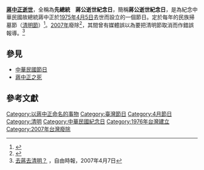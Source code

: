{{Infobox Holiday
|holiday_name  = 先總統　蔣公逝世紀念日
|nickname      = 
|observedby    = {{ROC-TW}}
|date          = [[清明節|清明節]]
|celebrations  = 
|type          = 紀念日
|significance  = 紀念[[蔣中正|蔣中正]]逝世
|begins        = {{citation needed span|1975年4月5日|date=2020年7月|reason=哪一年設立的？怎麼設立的？}}
|ends          = 2007年8月29日
|image         = 蔣中正肖像(上色).jpg
|caption       = 先總統　蔣公遺像
}}
'''[[蔣中正逝世|蔣中正逝世]]'''，全稱為'''先總統　蔣公逝世紀念日'''，簡稱'''蔣公逝世紀念日'''，是為紀念中華民國故總統蔣中正於[[1975年|1975年]][[4月5日|4月5日]]去世而設立的一個節日。定於每年的民族掃墓節（[[清明節|清明節]]）<ref>{{cite journal |journal=《臺灣文獻》季刊 |url=https://www.th.gov.tw/new_site/05publish/03publishquery/02journal/01download.php?COLLECNUM=401063106 |format=PDF |title=〈民俗與政治：中國國民黨政權下的清明節再製（1912–2008）〉 |author=周俊宇 |volume=第63卷 |issue=第1期 |deadurl=yes |archiveurl=https://web.archive.org/web/20150318070305/http://www.th.gov.tw/files/taiwan63_1/0631_6.pdf |archivedate=2015-03-18 |access-date=2019-04-07 }}</ref>{{rp|205}}。[[2007年|2007年]]廢除<ref>{{Cite web |url=http://www.epochtimes.com/b5/7/8/29/n1817457.htm |title=台內政部廢除蔣公誕辰紀念日及逝世紀念日 |accessdate=2012-02-19 |archive-date=2013-09-04 |archive-url=https://web.archive.org/web/20130904203032/http://www.epochtimes.com/b5/7/8/29/n1817457.htm |dead-url=no }}</ref>，其間曾有媒體誤以為要把清明節取消而作錯誤報導。<ref>[http://www.libertytimes.com.tw/2007/new/apr/7/today-o7.htm 去蔣去清明？] {{Wayback|url=http://www.libertytimes.com.tw/2007/new/apr/7/today-o7.htm |date=20070410014235 }}，自由時報，2007年4月7日</ref>

==參見==
*[[中華民國節日|中華民國節日]]
*[[蔣中正之死|蔣中正之死]]

==參考文獻==
{{Reflist|2}}

{{蔣中正}}

[[Category:以蔣中正命名的事物|Category:以蔣中正命名的事物]]
[[Category:臺灣節日|Category:臺灣節日]]
[[Category:4月節日|Category:4月節日]]
[[Category:清明|Category:清明]]
[[Category:中華民國紀念日|Category:中華民國紀念日]]
[[Category:1976年台灣建立|Category:1976年台灣建立]]
[[Category:2007年台灣廢除|Category:2007年台灣廢除]]